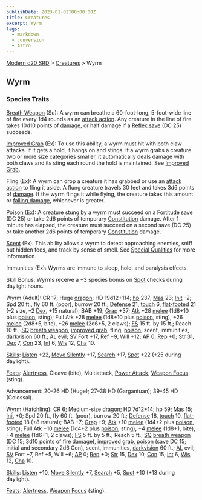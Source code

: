 ```yaml
---
publishDate: 2023-01-02T00:00:00Z
title: Creatures
excerpt: Wyrm
tags:
  - markdown
  - conversion
  - Astro
---
```


[Modern d20 SRD](/#modernD20) > [Creatures](modern-d20-srd-creatures-index) > Wyrm

## Wyrm

### Species Traits

[Breath Weapon](modern-d20-srd-special-abilities-breath-weapon) (Su): A wyrm can breathe a 60-foot-long, 5-foot-wide line of fire every 1d4 rounds as an [attack action](modern-d20-srd-combat-attack-actions). Any creature in the line of fire takes 10d10 points of [damage](modern-d20-srd-combat-damage), or half damage if a [Reflex save](modern-d20-srd-basics-saving-throws) (DC 25) succeeds.

[Improved Grab](modern-d20-srd-special-abilities-improved-grab) (Ex): To use this ability, a wyrm must hit with both claw attacks. If it gets a hold, it hangs on and stings. If a wyrm grabs a creature two or more size categories smaller, it automatically deals damage with both claws and its sting each round the hold is maintained. See [Improved Grab](modern-d20-srd-special-abilities-improved-grab).

Fling (Ex): A wyrm can drop a creature it has grabbed or use an [attack action](modern-d20-srd-combat-attack-actions) to fling it aside. A flung creature travels 30 feet and takes 3d6 points of [damage](modern-d20-srd-combat-damage). If the wyrm flings it while flying, the creature takes this amount or [falling damage](modern-d20-srd-environment-hazards-falling), whichever is greater.

[Poison](modern-d20-srd-special-abilities-poison) (Ex): A creature stung by a wyrm must succeed on a [Fortitude save](modern-d20-srd-basics-saving-throws) (DC 25) or take 2d6 points of temporary [Constitution](modern-d20-srd-basics-ability-scores) damage. After 1 minute has elapsed, the creature must succeed on a second save (DC 25) or take another 2d6 points of temporary [Constitution](modern-d20-srd-basics-ability-scores) damage.

[Scent](modern-d20-srd-special-abilities-scent) (Ex): This ability allows a wyrm to detect approaching enemies, sniff out hidden foes, and track by sense of smell. See [Special Qualities](modern-d20-srd-creatures-creature-overview) for more information.

Immunities (Ex): Wyrms are immune to sleep, hold, and paralysis effects.

Skill Bonus: Wyrms receive a +3 species bonus on [Spot](modern-d20-srd-skills-spot) checks during daylight hours.

Wyrm (Adult): CR 17; Huge [dragon](modern-d20-srd-creature-types-dragons); HD 19d12+114; [hp](modern-d20-srd-combat-hit-points) 237; [Mas](modern-d20-srd-creatures-creature-overview) 23; [Init](modern-d20-srd-combat-initiative) –2; Spd 20 ft., fly 60 ft. (poor), burrow 20 ft.; [Defense](modern-d20-srd-combat-defense) 21, [touch](modern-d20-srd-combat-attack-actions) 6, [flat-footed](modern-d20-srd-combat-surprise) 21 (–2 size, –2 [Dex](modern-d20-srd-basics-ability-scores), +15 natural); BAB +19; [Grap](modern-d20-srd-combat-grapple) +37; [Atk](modern-d20-srd-combat-attack-roll) +28 [melee](modern-d20-srd-combat-attack-roll) (1d8+10 plus [poison](modern-d20-srd-special-abilities-poison), sting); Full Atk +28 [melee](modern-d20-srd-combat-attack-roll) (1d8+10 plus [poison](modern-d20-srd-special-abilities-poison), sting), +26 [melee](modern-d20-srd-combat-attack-roll) (2d8+5, bite), +26 [melee](modern-d20-srd-combat-attack-roll) (2d6+5, 2 claws); [FS](modern-d20-srd-creatures-creature-overview) 15 ft. by 15 ft.; Reach 10 ft.; [SQ](modern-d20-srd-creatures-creature-overview) [breath weapon](modern-d20-srd-special-abilities-breath-weapon), [improved grab](modern-d20-srd-special-abilities-improved-grab), fling, [poison](modern-d20-srd-special-abilities-poison), scent, immunities, [darkvision](modern-d20-srd-special-abilities-darkvision) 60 ft.; [AL](modern-d20-srd-basics-allegiances) evil; [SV](modern-d20-srd-basics-saving-throws) Fort +17, Ref +9, Will +12; [AP](modern-d20-srd-creatures-creature-overview) 0; [Rep](modern-d20-srd-creatures-creature-overview) +0; [Str](modern-d20-srd-basics-ability-scores) 31, [Dex](modern-d20-srd-basics-ability-scores) 7, [Con](modern-d20-srd-basics-ability-scores) 23, [Int](modern-d20-srd-basics-ability-scores) 6, [Wis](modern-d20-srd-basics-ability-scores) 12, [Cha](modern-d20-srd-basics-ability-scores) 10.

[Skills](modern-d20-srd-skills-index): [Listen](modern-d20-srd-skills-listen) +22, [Move Silently](modern-d20-srd-skills-move-silently) +17, [Search](modern-d20-srd-skills-search) +17, [Spot](modern-d20-srd-skills-spot) +22 (+25 during daylight).

[Feats](modern-d20-srd-feats-index): [Alertness](modern-d20-srd-feats-alertness), Cleave (bite), Multiattack, [Power Attack](modern-d20-srd-feats-power-attack), [Weapon Focus](modern-d20-srd-feats-weapon-focus) (sting).

Advancement: 20–26 HD (Huge); 27–38 HD (Gargantuan); 39–45 HD (Colossal).

Wyrm (Hatchling): CR 6; Medium-size [dragon](modern-d20-srd-creature-types-dragons); HD 7d12+14; [hp](modern-d20-srd-combat-hit-points) 59; [Mas](modern-d20-srd-creatures-creature-overview) 15; [Init](modern-d20-srd-combat-initiative) +0; Spd 20 ft., fly 60 ft. (poor), burrow 20 ft.; [Defense](modern-d20-srd-combat-defense) 18, [touch](modern-d20-srd-combat-attack-actions) 10, [flat-footed](modern-d20-srd-combat-surprise) 18 (+8 natural); BAB +7; [Grap](modern-d20-srd-combat-grapple) +9; [Atk](modern-d20-srd-combat-attack-roll) +10 [melee](modern-d20-srd-combat-attack-roll) (1d4+2 plus [poison](modern-d20-srd-special-abilities-poison), sting); Full Atk +10 [melee](modern-d20-srd-combat-attack-roll) (1d4+2 plus [poison](modern-d20-srd-special-abilities-poison), sting), +4 [melee](modern-d20-srd-combat-attack-roll) (1d8+1, bite), +4 [melee](modern-d20-srd-combat-attack-roll) (1d6+1, 2 claws); [FS](modern-d20-srd-creatures-creature-overview) 5 ft. by 5 ft.; Reach 5 ft.; [SQ](modern-d20-srd-creatures-creature-overview) [breath weapon](modern-d20-srd-special-abilities-breath-weapon) (DC 15; 3d10 points of fire damage), [improved grab](modern-d20-srd-special-abilities-improved-grab), [poison](modern-d20-srd-special-abilities-poison) (save DC 15; initial and secondary 2d6 Con), scent, immunities, [darkvision](modern-d20-srd-special-abilities-darkvision) 60 ft.; [AL](modern-d20-srd-basics-allegiances) evil; [SV](modern-d20-srd-basics-saving-throws) Fort +7, Ref +5, Will +6; [AP](modern-d20-srd-creatures-creature-overview) 0; [Rep](modern-d20-srd-creatures-creature-overview) +0; [Str](modern-d20-srd-basics-ability-scores) 15, [Dex](modern-d20-srd-basics-ability-scores) 10, [Con](modern-d20-srd-basics-ability-scores) 15, [Int](modern-d20-srd-basics-ability-scores) 6, [Wis](modern-d20-srd-basics-ability-scores) 12, [Cha](modern-d20-srd-basics-ability-scores) 10.

[Skills](modern-d20-srd-skills-index): [Listen](modern-d20-srd-skills-listen) +10, [Move Silently](modern-d20-srd-skills-move-silently) +7, [Search](modern-d20-srd-skills-search) +5, [Spot](modern-d20-srd-skills-spot) +10 (+13 during daylight).

[Feats](modern-d20-srd-feats-index): [Alertness](modern-d20-srd-feats-alertness), [Weapon Focus](modern-d20-srd-feats-weapon-focus) (sting).
